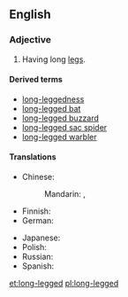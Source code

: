 ==English==

===Adjective===
{{en-adj|head=[[long]]-[[legged]]}}

# Having long [[leg]]s.

====Derived terms====
* [[long-leggedness]]
* [[long-legged bat]]
* [[long-legged buzzard]]
* [[long-legged sac spider]]
* [[long-legged warbler]]

====Translations====
{{trans-top|having long legs}}
* Chinese:
*: Mandarin: {{t|cmn|長腿|alt=長腿的|sc=Hani}}, {{t|cmn|长腿|tr=cháng tuǐ de|alt=长腿的|sc=Hani}}
* Finnish: {{t|fi|pitkäjalkainen}}
* German: {{t|de|langbeinig}}
{{trans-mid}}
* Japanese: {{t|ja|足の長い|tr=あしのながい, ashi no nagai|sc=Jpan}}
* Polish: {{t+|pl|długonogi}}
* Russian: {{t+|ru|длинноно́гий}}
* Spanish: {{t+|es|zancudo}}
{{trans-bottom}}

[[et:long-legged]]
[[pl:long-legged]]